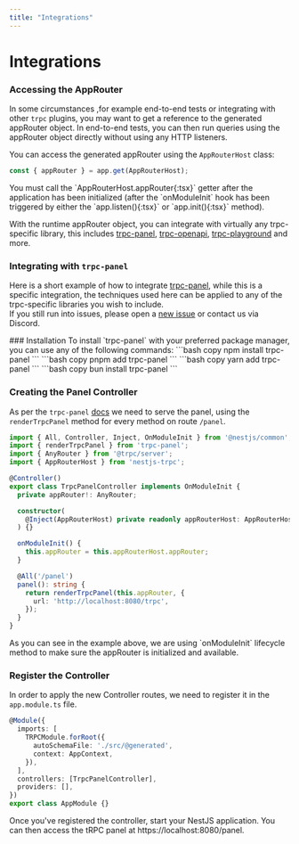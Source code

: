 ```yaml
---
title: "Integrations"
---
```



# Integrations

### Accessing the AppRouter
In some circumstances ,for example end-to-end tests or integrating with other `trpc` plugins, you may want to get a reference to the generated appRouter object. In end-to-end tests, you can then run queries using the appRouter object directly without using any HTTP listeners.

You can access the generated appRouter using the `AppRouterHost` class:

```typescript
const { appRouter } = app.get(AppRouterHost);
```
<Callout>
You must call the `AppRouterHost.appRouter{:tsx}` getter after the application has been initialized (after the `onModuleInit` hook has been triggered by either the `app.listen(){:tsx}` or `app.init(){:tsx}` method).
</Callout>

With the runtime appRouter object, you can integrate with virtually any trpc-specific library, this includes [trpc-panel](https://github.com/iway1/trpc-panel), [trpc-openapi](https://github.com/jlalmes/trpc-openapi), [trpc-playground](https://github.com/sachinraja/trpc-playground) and more.

### Integrating with `trpc-panel`
Here is a short example of how to integrate [trpc-panel](https://github.com/iway1/trpc-panel), while this is a specific integration, the techniques used here can be applied to any of the trpc-specific libraries you wish to include. <br/>
If you still run into issues, please open a [new issue](https://github.com/KevinEdry/nestjs-trpc/issues/new) or contact us via Discord.

<Steps>
  ### Installation
  To install `trpc-panel` with your preferred package manager, you can use any of the following commands:
  <Tabs items={['npm', 'pnpm', 'yarn', 'bun']}>
    <Tabs.Tab>
      ```bash copy
      npm install trpc-panel
      ```
    </Tabs.Tab>
    <Tabs.Tab>
      ```bash copy
      pnpm add trpc-panel
      ```
    </Tabs.Tab>
    <Tabs.Tab>
      ```bash copy
      yarn add trpc-panel
      ```
     </Tabs.Tab>
    <Tabs.Tab>
      ```bash copy
      bun install trpc-panel
      ```
     </Tabs.Tab>
  </Tabs>

  ### Creating the Panel Controller
  As per the `trpc-panel` [docs](https://github.com/iway1/trpc-panel?tab=readme-ov-file#quick-start) we need to serve the panel, using the `renderTrpcPanel` method for every method on route `/panel`.

  ```typescript {8, 14-16} filename="trpc-panel.controller.ts" copy
  import { All, Controller, Inject, OnModuleInit } from '@nestjs/common';
  import { renderTrpcPanel } from 'trpc-panel';
  import { AnyRouter } from '@trpc/server';
  import { AppRouterHost } from 'nestjs-trpc';

  @Controller()
  export class TrpcPanelController implements OnModuleInit {
    private appRouter!: AnyRouter;

    constructor(
      @Inject(AppRouterHost) private readonly appRouterHost: AppRouterHost,
    ) {}

    onModuleInit() {
      this.appRouter = this.appRouterHost.appRouter;
    }

    @All('/panel')
    panel(): string {
      return renderTrpcPanel(this.appRouter, {
        url: 'http://localhost:8080/trpc',
      });
    }
  }
  ```
  <Callout>
    As you can see in the example above, we are using `onModuleInit` lifecycle method to make sure the appRouter is initialized and available.
  </Callout>

  ### Register the Controller
  In order to apply the new Controller routes, we need to register it in the `app.module.ts` file.

  ```typescript /TrpcPanelController/ filename="app.module.ts" copy
  @Module({
    imports: [
      TRPCModule.forRoot({
        autoSchemaFile: './src/@generated',
        context: AppContext,
      }),
    ],
    controllers: [TrpcPanelController],
    providers: [],
  })
  export class AppModule {}
  ```
</Steps>

Once you've registered the controller, start your NestJS application. You can then access the tRPC panel at https://localhost:8080/panel.
